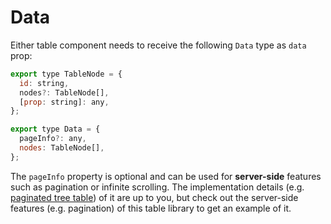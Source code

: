 
<Meta title="Types/Data" />

# Data

Either table component needs to receive the following `Data` type as `data` prop:

```javascript
export type TableNode = {
  id: string,
  nodes?: TableNode[],
  [prop: string]: any,
};

export type Data = {
  pageInfo?: any,
  nodes: TableNode[],
};
```

The `pageInfo` property is optional and can be used for **server-side** features such as pagination or infinite scrolling. The implementation details (e.g. [paginated tree table](https://www.robinwieruch.de/react-tree-list/)) of it are up to you, but check out the server-side features (e.g. pagination) of this table library to get an example of it.
